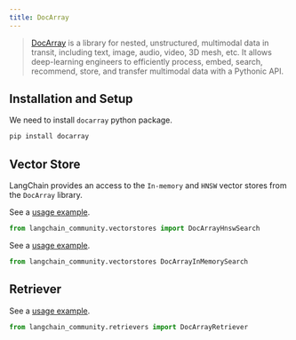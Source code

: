 ```yaml
---
title: DocArray
---
```


> [DocArray](https://docarray.jina.ai/) is a library for nested, unstructured, multimodal data in transit,
> including text, image, audio, video, 3D mesh, etc. It allows deep-learning engineers to efficiently process,
> embed, search, recommend, store, and transfer multimodal data with a Pythonic API.


## Installation and Setup

We need to install `docarray` python package.

```bash
pip install docarray
```

## Vector Store

LangChain provides an access to the `In-memory` and `HNSW` vector stores from the `DocArray` library.

See a [usage example](/oss/integrations/vectorstores/docarray_hnsw).

```python
from langchain_community.vectorstores import DocArrayHnswSearch
```
See a [usage example](/oss/integrations/vectorstores/docarray_in_memory).

```python
from langchain_community.vectorstores DocArrayInMemorySearch
```

## Retriever

See a [usage example](/oss/integrations/retrievers/docarray_retriever).

```python
from langchain_community.retrievers import DocArrayRetriever
```
